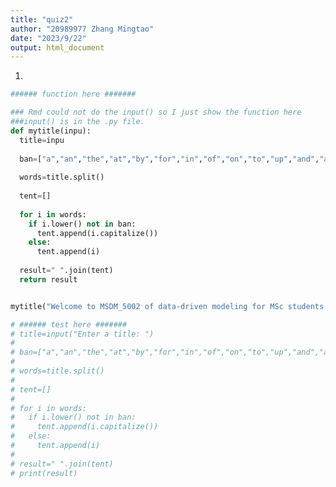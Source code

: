 ```yaml
---
title: "quiz2"
author: "20989977 Zhang Mingtao"
date: "2023/9/22"
output: html_document
---  
```

1.
```python
###### function here #######

### Rmd could not do the input() so I just show the function here
###input() is in the .py file.
def mytitle(inpu):
  title=inpu
    
  ban=["a","an","the","at","by","for","in","of","on","to","up","and","as","but","or","nor"]
    
  words=title.split()
    
  tent=[]
  
  for i in words:
    if i.lower() not in ban:
      tent.append(i.capitalize())
    else:
      tent.append(i)
  
  result=" ".join(tent)
  return result


mytitle("Welcome to MSDM_5002 of data-driven modeling for MSc students offered by phys&math department in UST. We will continue to learn NumPy.")

# ###### test here #######
# title=input("Enter a title: ")
# 
# ban=["a","an","the","at","by","for","in","of","on","to","up","and","as","but","or","nor"]
# 
# words=title.split()
# 
# tent=[]
# 
# for i in words:
#   if i.lower() not in ban:
#     tent.append(i.capitalize())
#   else:
#     tent.append(i)
# 
# result=" ".join(tent)
# print(result)

```  